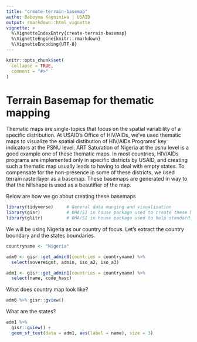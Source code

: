```yaml
---
title: "create-terrain-basemap"
autho: Baboyma Kagniniwa | USAID
output: rmarkdown::html_vignette
vignette: >
  %\VignetteIndexEntry{create-terrain-basemap}
  %\VignetteEngine{knitr::rmarkdown}
  %\VignetteEncoding{UTF-8}
---
```


```r
knitr::opts_chunk$set(
  collapse = TRUE,
  comment = "#>"
)
```


# Terrain Basemap for thematic mapping

Thematic maps are single-topics that focus on the spatial variability of a specific distribution. At USAID's Office of HIV/AIDs, we've used thematic maps to visualize the spatial distibution of HIV/AIDs Programs' key indicators at the PSNU level. ART Saturation of Nigeria at the psnu level is a good example one of these thematic maps. In most countries, HIV/AIDs programs are implemented only in specific districts by USAID, and creating such a thematic map usually leads to having to deal with empty states. To compensate for the non-presence in some of these districts, we used terrain rasterlayer as a basemap. These basemaps are generated in way to that the hillshape is used as a beautifier of the map.

Below are how we go about creating these basemaps

```r
library(tidyverse)     # General data munging and visualisation
library(gisr)          # OHA/SI in house package used to create these basemap
library(glitr)         # OHA/SI in house package used to help standardize viz
```

We will be using Nigeria as our country of focus. Let's extract the country boundary and the states boundaries.

```r

countryname <- "Nigeria"

adm0 <- gisr::get_admin0(countries = countryname) %>% 
  select(sovereignt, admin, iso_a2, iso_a3)

adm1 <- gisr::get_admin1(countries = countryname) %>% 
  select(name, code_hasc)

```

What does country map look like?

```r
adm0 %>% gisr::gview()
```

What are the states?

```r
adm1 %>% 
  gisr::gview() + 
  geom_sf_text(data = adm1, aes(label = name), size = 3)
```